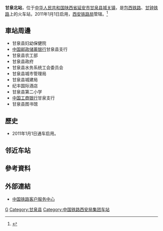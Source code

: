 {{Expand|time=2016-07-17T12:54:33+00:00}}
{{Infobox China railway station
|车站名称 =甘泉北站
|图片 = 
|图片介绍 = 
|车站拼音 = Ganquanbei
|英文名称 = Ganquanbei Railway Station
|车站代码 = 40492<ref>{{cite web|url=http://hyfw.12306.cn/hyinfo/action/FwcszsAction_index?type=1|title=营业站服务信息查询|publisher=[[中国铁路客户服务中心|中国铁路客户服务中心]]|accessdate=2017-01-01|archive-date=2016-11-06|archive-url=https://web.archive.org/web/20161106075157/http://hyfw.12306.cn/hyinfo/action/FwcszsAction_index?type=1|dead-url=no}}</ref>
|电报码 = GEY
|拼音码 = GQB
|车站位置 = [[陕西省|陕西省]][[延安市|延安市]][[甘泉县|甘泉县]][[城关镇_(甘泉县)|城关镇]]
|坐标 = {{coord|36|16|39.68|N|109|20|27.45|E|display=inline,title}}
|归属 = [[西安铁路局|西安铁路局]]
|线路 = [[包西铁路|包西铁路]]、[[甘钟铁路|甘钟铁路]]
|车站等级 = 
|月台数目 = 
|股道数目 = 
}}
'''甘泉北站'''，位于[[中华人民共和国|中华人民共和国]][[陕西省|陕西省]][[延安市|延安市]][[甘泉县|甘泉县]][[城关镇_(甘泉县)|城关镇]]，是[[包西铁路|包西铁路]]、[[甘钟铁路|甘钟铁路]]上的火车站，2011年1月1日启用，[[西安铁路局|西安铁路局]]管辖。<ref>{{Cite web |url=http://search.huochepiao.com/huochezhan/jieshao/3607.htm |title=甘泉北火车站介绍 |access-date=2016-07-17 |archive-date=2016-08-03 |archive-url=https://web.archive.org/web/20160803100910/http://search.huochepiao.com/huochezhan/jieshao/3607.htm |dead-url=no }}</ref>
==車站周邊==
* 甘泉县妇幼保健院
* [[中国邮政储蓄银行|中国邮政储蓄银行]]甘泉县支行
* 甘泉县农工部
* 甘泉县政府
* 甘泉县水务系统工会委员会
* 甘泉县城市管理局
* 甘泉县城建局
* 纪丰国际酒店
* 甘泉县第二小学
* [[中国工商银行|中国工商银行]]甘泉支行
* 甘泉县图书馆

==歷史==
* 2011年1月1日通车启用。
==邻近车站==
{{start rail box|[[中国铁路|中国铁路]]}}
{{s-inop|[[延安站|延安站]]|{{站|包头西}}方向}}
{{s-line|[[包西铁路|包西铁路]]}}
{{s-inop|[[富县东站|富县东站]]|{{站|新丰镇}}方向}}
{{end box}}

==參考資料==
{{reflist}}
==外部連結==
* [http://www.12306.cn/mormhweb/ 中国铁路客户服务中心] {{Wayback|url=http://www.12306.cn/mormhweb/ |date=20180205163941 }}
{{China-rail-stub}}
{{包西铁路}}
{{甘钟铁路}}
[[Category:延安市铁路车站|G]]
[[Category:甘泉县|Category:甘泉县]]
[[Category:中国铁路西安局集团车站|Category:中国铁路西安局集团车站]]